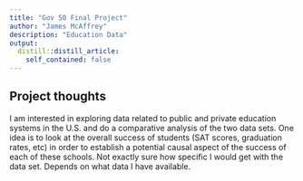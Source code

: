 ```yaml
---
title: "Gov 50 Final Project"
author: "James McAffrey"
description: "Education Data"
output:
  distill::distill_article:
    self_contained: false
---
```




## Project thoughts

I am interested in exploring data related to public and private education systems in the U.S. and do a comparative analysis of the two data sets. One idea is to look at the overall success of students (SAT scores, graduation rates, etc) in order to establish a potential causal aspect of the success of each of these schools. Not exactly sure how specific I would get with the data set. Depends on what data I have available.